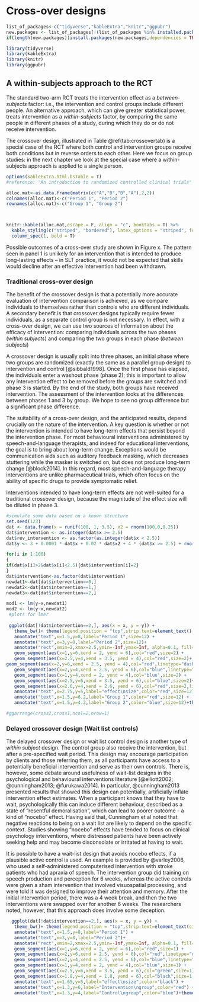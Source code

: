 # Cross-over designs {#crossover}

```r
list_of_packages<-c("tidyverse","kableExtra","knitr","ggpubr")
new.packages <- list_of_packages[!(list_of_packages %in% installed.packages()[,"Package"])]
if(length(new.packages))install.packages(new.packages,dependencies = TRUE)

library(tidyverse)
library(kableExtra)
library(knitr)
library(ggpubr)

```
<!-- for the wait-list control design, the Burgoyne et al study used previously in RCT chapter could be used to illustrate. 
this is a more standard cross-over design
https://eprints.whiterose.ac.uk/112815/1/Varley%20et%20al_Computerized%20therapy%20for%20AOS.pdf
-->


## A within-subjects approach to the RCT  
The standard two-arm RCT treats the intervention effect as a _between-subjects_ factor: i.e., the intervention and control groups include different people. An alternative approach, which can give greater statistical power, treats intervention as a _within-subjects_ factor, by comparing the same people in different phases of a study, during which they do or do not receive intervention. 

The crossover design, illustrated in Table \@ref(tab:crossovertab) is a special case of the RCT where both control and intervention groups receive both conditions but in reverse orders to each other. Here we focus on group studies: in the next chapter we look at the special case where a within-subjects approach is applied to a single person.  


```r
options(kableExtra.html.bsTable = T)
#reference: "An introduction to randomized controlled clinical trials" by J.N.S. Matthews.

alloc.mat<-as.data.frame(matrix(c("A","B","B","A"),2,2))
colnames(alloc.mat)<-c("Period 1", "Period 2")
rownames(alloc.mat)<-c("Group 1", "Group 2")



knitr::kable(alloc.mat,escape = F, align = "c", booktabs = T) %>%
  kable_styling(c("striped", "bordered"), latex_options = "striped", full_width = F) %>%
  column_spec(1, bold = T) 
```
 

Possible outcomes of a cross-over study are shown in Figure x. The pattern seen in panel 1 is unlikely for an intervention that is intended to produce long-lasting effects – in SLT practice, it would not be expected that skills would decline after an effective intervention had been withdrawn. 

### Traditional cross-over design

The benefit of the crossover design is that a potentially more accurate evaluation of intervention comparison is achieved, as we compare individuals to themselves rather than controls who are different individuals. A secondary benefit is that crossover designs typically require fewer individuals, as a separate control group is not necessary. In effect, with a cross-over design, we can use two sources of information about the efficacy of intervention: comparing individuals across the two phases (_within subjects_) and comparing the two groups in each phase (_between subjects_)

A crossover design is usually split into three phases, an initial phase where two groups are randomized (exactly the same as a parallel group design) to intervention and control [@sibbald1998]. Once the first phase has elapsed, the individuals enter a washout phase (phase 2); this is important to allow any intervention effect to be removed before the groups are switched and phase 3 is started. By the end of the study, both groups have received intervention. The assessment of the intervention looks at the differences between phases 1 and 3 by group. We hope to see no group difference but a significant phase difference.

The suitability of a cross-over design, and the anticipated results, depend crucially on the nature of the intervention.  A key question is whether or not the intervention is intended to have long-term effects that persist beyond the intervention phase. For most behavioural interventions administered by speech-and-language therapists, and indeed for educational interventions, the goal is to bring about long-term change. Exceptions would be communication aids such as auditory feedback masking, which decreases stuttering while the masker is switched on, but does not produce long-term change [@block2014]. In this regard, most speech-and-language therapy interventions are unlike pharmaceutical trials, which often focus on the ability of specific drugs to provide symptomatic relief.

Interventions intended to have long-term effects are not well-suited for a traditional crossover design, because the magnitude of the effect size will be diluted in phase 3. 
<!--- best way to analyse?-->

```r
#simulate some data based on a known structure
set.seed(123)
dat <- data.frame(x = runif(100, 1, 3.5), x2 = rnorm(100,0,0.25))
dat$intervention <- as.integer(dat$x >= 2.5)
dat$rev_intervention <- as.factor(as.integer(dat$x < 2.5))
dat$y <- 3 + 0.0001 * dat$x + 0.02 * dat$x2 + 4 * (dat$x >= 2.5) + rnorm(100,0,0.5)

for(i in 1:100)
{
if(dat$x[i]>2&dat$x[i]<2.5){dat$intervention[i]=2}
}
dat$intervention<-as.factor(dat$intervention)
newdat1<-dat[dat$intervention==0,]
newdat2<-dat[dat$intervention==1,]
newdat3<-dat[dat$intervention==2,]

mod1 <- lm(y~x,newdat1)
mod2 <- lm(y~x,newdat2)
 #plots for lmer 
 
 ggplot(dat[!dat$intervention==2,], aes(x = x, y = y)) + 
   theme_bw()+ theme(legend.position = "top",strip.text=element_text(),axis.text=element_text(),axis.title=element_text(face="bold"))+ annotate("text",x=2.25,y=8,label="Washout",size=12)+xlab("")+ylab("") +
   annotate("text",x=1.5,y=8,label="Period 1",size=12) +
   annotate("text",x=3,y=8,label="Period 2",size=12)+
   annotate("rect",xmin=2,xmax=2.5,ymin=-Inf,ymax=Inf, alpha=0.1, fill="black")+
   geom_segment(aes(x=1,y=6,xend = 2, yend = 6),col="red",size=2) +
   geom_segment(aes(x=2.5,y=4,xend = 3.5, yend = 4),col="red",size=2)+
geom_segment(aes(x=2,y=6,xend = 2.5, yend = 4),col="red",linetype="dashed",size=2) +
   geom_segment(aes(x=2,y=4,xend = 2.5, yend = 6),col="blue",linetype="dashed",size=2)+
   geom_segment(aes(x=1,y=4,xend = 2, yend = 4),col="blue",size=2) +
   geom_segment(aes(x=2.5,y=6,xend = 3.5, yend = 6),col="blue",size=2)+ylim(3,8)+
   geom_segment(aes(x=2.6,y=4,xend = 2.6, yend = 6),col="red",size=2,linetype="dotted")+ylim(3,8)+
   annotate("text",x=2.75,y=5,label="effect\nsize",color="red",size=12) +
   annotate("text",x=1.5,y=6.2,label="Group 1",color="red",size=12) +
   annotate("text",x=1.5,y=4.2,label="Group 2",color="blue",size=12)+theme(axis.text = element_blank(),axis.ticks = element_blank())

#ggarrange(cross2,cross1,ncol=2,nrow=1)

```


### Delayed crossover design (Wait list controls)

The delayed crossover design or wait list control design is another type of _within subject_ design. The control group also receive the intervention, but after a pre-specified wait period. This design may encourage participation by clients and those referring them, as all participants have access to a potentially beneficial intervention and serve as their own controls. There is, however, some debate around usefulness of wait-list designs in the psychological and behavioural interventions literature [@elliott2002; @cunningham2013; @furukawa2014]. In particular, @cunningham2013 presented results that showed this design can potentially, artificially inflate intervention effect estimates. When a participant knows that they have to wait, psychologically this can induce different behaviour, described as a state of "resentful demoralisation", which can lead to poorer outcome - a kind of "nocebo" effect. Having said that, Cunningham et al noted that negative reactions to being on a wait list are likely to depend on the specific context. Studies showing "nocebo" effects have tended to focus on clinical psychology interventions, where distressed patients have been actively seeking help and may become disconsolate or irritated at having to wait.  

It is possible to have a wait-list design that avoids nocebo effects, if a plausible active control is used. An example is provided by @varley2006, who used a self-administered computerised intervention with stroke patients who had apraxia of speech. The intervention group did training on speech production and perception for 6 weeks, whereas the active controls were given a sham intervention that involved visuospatial processing, and were told it was designed to improve their attention and memory. After the initial intervention period, there was a 4 week break, and then the two interventions were swapped over for another 6 weeks. The researchers noted, however, that this approach does involve some deception.  


<!---We definitely need to cover this, as it is not uncommon esp in educational contexts. 
But thinking about this, I'm not sure how it differs from regular crossover apart from making it easier to recruit. And I guess it is possible to make it adaptive so the waitlist people only get intervention if analysis at end of phase 1 shows it is promising. 
Also wonder about the analysis: I googled and someone said this, 
"Have three timepoints for everyone, t0 at baseline, t1 when the control group switches to treatment, and t2 after about double that time. At t1 you have a between subject treatment comparison of treatment versus control adjusted for the t0 baseline covariate. You also have a within subject comparison within the control-treatment group. The right linear mixed model can combine those estimates under certain assumptions. And stronger assumptions can be made of course if blinding occurs and neither group knows who is on control or treatment to time t1." --> 

```r



  ggplot(dat[!dat$intervention==2,], aes(x = x, y = y)) + 
   theme_bw()+ theme(legend.position = "top",strip.text=element_text(size=12),axis.text=element_text(size=12),axis.title=element_text(size=12,face="bold"))+ xlab("")+ylab("") +
   annotate("text",x=1.5,y=8,label="Period 1") +
   annotate("text",x=3,y=8,label="Period 2")+
   annotate("rect",xmin=2,xmax=2.5,ymin=-Inf,ymax=Inf, alpha=0.1, fill="black")+
   geom_segment(aes(x=1,y=6,xend = 2, yend = 6),col="red",size=1) +
   geom_segment(aes(x=2,y=6,xend = 2.5, yend = 6),col="red",linetype="dashed",size=1) +
   geom_segment(aes(x=2,y=4,xend = 2.5, yend = 6),col="blue",linetype="dashed",size=1)+
   geom_segment(aes(x=1,y=4,xend = 2, yend = 4),col="blue",size=1) +
   geom_segment(aes(x=2.5,y=6,xend = 3.5, yend = 6),col="green",size=1)+ylim(3,8)+
   geom_segment(aes(x=1.8,y=4,xend = 1.8, yend = 6),col="black",size=1,linetype="dotted")+ylim(3,8)+
   annotate("text",x=1.65,y=5,label="effect\nsize",color="black") +
   annotate("text",x=1.3,y=6,label="Intervention\ngroup",color="red") +
   annotate("text",x=1.3,y=4,label="Control\ngroup",color="blue")+theme(axis.text = element_blank(),axis.ticks = element_blank())+annotate("text",x=3,y=5.5,label="Both groups are\non intervention",color="green")

```
 
